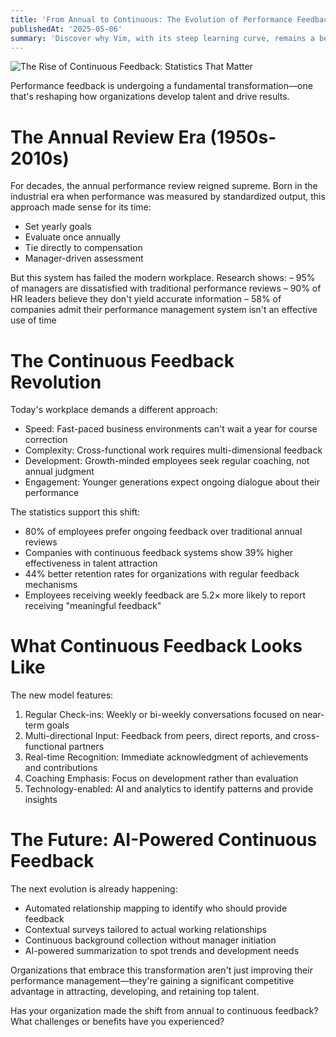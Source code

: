 ```yaml
---
title: 'From Annual to Continuous: The Evolution of Performance Feedback'
publishedAt: '2025-05-06'
summary: 'Discover why Vim, with its steep learning curve, remains a beloved tool among developers for editing code efficiently and effectively.'
---
```


![The Rise of Continuous Feedback: Statistics That Matter](/blog/the-evolution-of-performance-feedback.jpeg)

Performance feedback is undergoing a fundamental transformation—one that's reshaping how organizations develop talent and drive results.

# The Annual Review Era (1950s-2010s)

For decades, the annual performance review reigned supreme. Born in the industrial era when performance was measured by standardized output, this approach made sense for its time:
- Set yearly goals
- Evaluate once annually
- Tie directly to compensation
- Manager-driven assessment

But this system has failed the modern workplace. Research shows:
– 95% of managers are dissatisfied with traditional performance reviews
– 90% of HR leaders believe they don't yield accurate information
– 58% of companies admit their performance management system isn't an effective use of time

# The Continuous Feedback Revolution

Today's workplace demands a different approach:
- Speed: Fast-paced business environments can't wait a year for course correction
- Complexity: Cross-functional work requires multi-dimensional feedback
- Development: Growth-minded employees seek regular coaching, not annual judgment
- Engagement: Younger generations expect ongoing dialogue about their performance

The statistics support this shift:
- 80% of employees prefer ongoing feedback over traditional annual reviews
- Companies with continuous feedback systems show 39% higher effectiveness in talent attraction
- 44% better retention rates for organizations with regular feedback mechanisms
- Employees receiving weekly feedback are 5.2× more likely to report receiving "meaningful feedback"

# What Continuous Feedback Looks Like

The new model features:
1. Regular Check-ins: Weekly or bi-weekly conversations focused on near-term goals
2. Multi-directional Input: Feedback from peers, direct reports, and cross-functional partners
3. Real-time Recognition: Immediate acknowledgment of achievements and contributions
4. Coaching Emphasis: Focus on development rather than evaluation
5. Technology-enabled: AI and analytics to identify patterns and provide insights

# The Future: AI-Powered Continuous Feedback

The next evolution is already happening:
- Automated relationship mapping to identify who should provide feedback
- Contextual surveys tailored to actual working relationships
- Continuous background collection without manager initiation
- AI-powered summarization to spot trends and development needs

Organizations that embrace this transformation aren't just improving their performance management—they're gaining a significant competitive advantage in attracting, developing, and retaining top talent.

Has your organization made the shift from annual to continuous feedback? What challenges or benefits have you experienced?